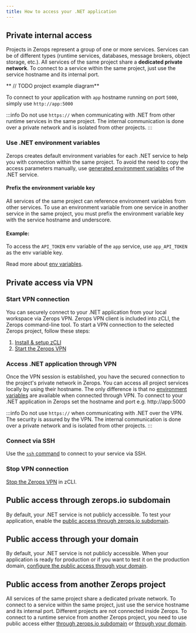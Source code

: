 ```yaml
---
title: How to access your .NET application
---
```


## Private internal access
Projects in Zerops represent a group of one or more services.
Services can be of different types (runtime services, databases, message brokers, object storage, etc.). All services of the same project share a **dedicated private network**. To connect to a service within the same project, just use the service hostname and its internal port.

** // TODO project example diagram**

To connect to your application with `app` hostname running on port `5000`, simply use `http://app:5000`

:::info
Do not use <code>https://</code> when communicating with .NET from other runtime services in the same project. The internal communication is done over a private network and is isolated from other projects.
:::

### Use .NET environment variables
Zerops creates default environment variables for each .NET service to help you with connection within the same project. To avoid the need to copy the access parameters manually, use [generated environment variables](/dotnet/how-to/env-variables#generated-env-variables) of the .NET service.

#### Prefix the environment variable key

All services of the same project can reference environment variables from other services. To use an environment variable from one service in another service in the same project, you must prefix the environment variable key with the service hostname and underscore.

#### Example:
To access the `API_TOKEN` env variable of the `app` service, use `app_API_TOKEN` as the env variable key.

Read more about [env variables](/dotnet/how-to/env-variables).

## Private access via VPN
### Start VPN connection
You can securely connect to your .NET application from your local workspace via Zerops VPN. Zerops VPN client is included into zCLI, the Zerops command-line tool. To start a VPN connection to the selected Zerops project, follow these steps:

1. [Install & setup zCLI](/references/cli/install)
2. [Start the Zerops VPN](/references/vpn#start-the-vpn)

### Access .NET application through VPN

Once the VPN session is established, you have the secured connection to the project's private network in Zerops. You can access all project services locally by using their hostname. The only difference is that no [environment variables](/dotnet/how-to/env-variables) are available when connected through VPN. To connect to your .NET application in Zerops set the hostname and port e.g. http://app:5000

:::info
Do not use <code>https://</code> when communicating with .NET over the VPN. The security is assured by the VPN. The internal communication is done over a private network and is isolated from other projects.
:::

### Connect via SSH
Use the <a href="/references/ssh"><code>ssh</code> command</a> to connect to your service via SSH.

### Stop VPN connection
[Stop the Zerops VPN](/references/vpn#stop-the-vpn) in zCLI.

## Public access through zerops.io subdomain
By default, your .NET service is not publicly accessible. To test your application, enable the [public access through zerops.io subdomain](/references/public-access#public-access-through-zeropsio-subdomain).

## Public access through your domain
By default, your .NET service is not publicly accessible. When your application is ready for production or if you want to test it on the production domain, [configure the public access through your domain](/references/public-access#public-access-through-your-domain).

## Public access from another Zerops project
All services of the same project share a dedicated private network. To connect to a service within the same project, just use the service hostname and its internal port. Different projects are not connected inside Zerops. To connect to a runtime service from another Zerops project, you need to use public access either [through zerops.io subdomain](/references/public-access#public-access-through-zeropsio-subdomain) or [through your domain](/references/public-access#public-access-through-your-domain).









